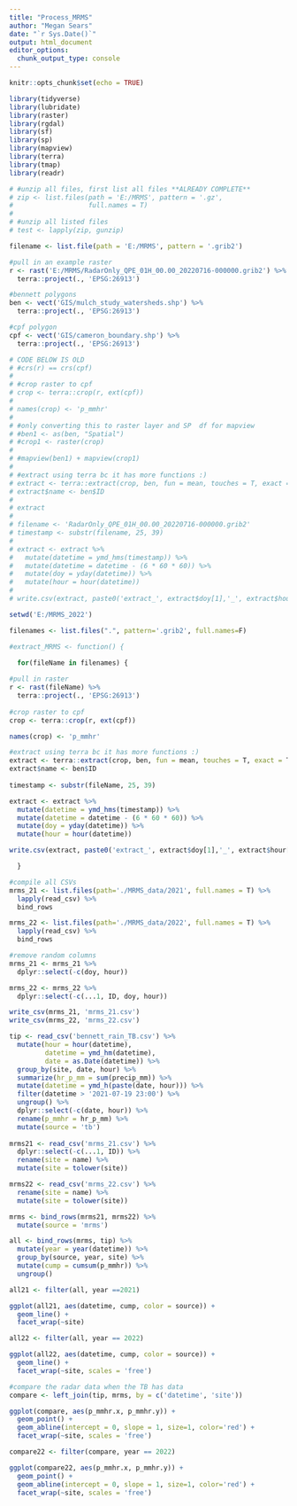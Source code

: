 ```yaml
---
title: "Process_MRMS"
author: "Megan Sears"
date: "`r Sys.Date()`"
output: html_document
editor_options: 
  chunk_output_type: console
---
```


```r
knitr::opts_chunk$set(echo = TRUE)

library(tidyverse)
library(lubridate)
library(raster)
library(rgdal)
library(sf)
library(sp)
library(mapview)
library(terra)
library(tmap)
library(readr)


```

```r
# #unzip all files, first list all files **ALREADY COMPLETE**
# zip <- list.files(path = 'E:/MRMS', pattern = '.gz',
#                   full.names = T)
# 
# #unzip all listed files
# test <- lapply(zip, gunzip)

filename <- list.file(path = 'E:/MRMS', pattern = '.grib2')

#pull in an example raster
r <- rast('E:/MRMS/RadarOnly_QPE_01H_00.00_20220716-000000.grib2') %>%
  terra::project(., 'EPSG:26913')

#bennett polygons
ben <- vect('GIS/mulch_study_watersheds.shp') %>%
  terra::project(., 'EPSG:26913')

#cpf polygon
cpf <- vect('GIS/cameron_boundary.shp') %>%
  terra::project(., 'EPSG:26913')

# CODE BELOW IS OLD
# #crs(r) == crs(cpf)
# 
# #crop raster to cpf
# crop <- terra::crop(r, ext(cpf))
# 
# names(crop) <- 'p_mmhr'
# 
# #only converting this to raster layer and SP  df for mapview
# #ben1 <- as(ben, "Spatial")
# #crop1 <- raster(crop)
# 
# #mapview(ben1) + mapview(crop1) 
# 
# #extract using terra bc it has more functions :)
# extract <- terra::extract(crop, ben, fun = mean, touches = T, exact = T)
# extract$name <- ben$ID
# 
# extract
# 
# filename <- 'RadarOnly_QPE_01H_00.00_20220716-000000.grib2'
# timestamp <- substr(filename, 25, 39)
# 
# extract <- extract %>%
#   mutate(datetime = ymd_hms(timestamp)) %>%
#   mutate(datetime = datetime - (6 * 60 * 60)) %>%
#   mutate(doy = yday(datetime)) %>%
#   mutate(hour = hour(datetime))
# 
# write.csv(extract, paste0('extract_', extract$doy[1],'_', extract$hour[1],'.csv'))

```



```r
setwd('E:/MRMS_2022')

filenames <- list.files(".", pattern='.grib2', full.names=F)

#extract_MRMS <- function() {
  
  for(fileName in filenames) {

#pull in raster
r <- rast(fileName) %>%
  terra::project(., 'EPSG:26913')
   
#crop raster to cpf
crop <- terra::crop(r, ext(cpf))

names(crop) <- 'p_mmhr'    

#extract using terra bc it has more functions :)
extract <- terra::extract(crop, ben, fun = mean, touches = T, exact = T)
extract$name <- ben$ID
    
timestamp <- substr(fileName, 25, 39)

extract <- extract %>%
  mutate(datetime = ymd_hms(timestamp)) %>%
  mutate(datetime = datetime - (6 * 60 * 60)) %>%
  mutate(doy = yday(datetime)) %>%
  mutate(hour = hour(datetime))

write.csv(extract, paste0('extract_', extract$doy[1],'_', extract$hour[1],'.csv'))

  }

```

```r

#compile all CSVs
mrms_21 <- list.files(path='./MRMS_data/2021', full.names = T) %>% 
  lapply(read_csv) %>% 
  bind_rows 

mrms_22 <- list.files(path='./MRMS_data/2022', full.names = T) %>% 
  lapply(read_csv) %>% 
  bind_rows 

#remove random columns
mrms_21 <- mrms_21 %>%
  dplyr::select(-c(doy, hour))

mrms_22 <- mrms_22 %>%
  dplyr::select(-c(...1, ID, doy, hour))

write_csv(mrms_21, 'mrms_21.csv')
write_csv(mrms_22, 'mrms_22.csv')

```

```r

tip <- read_csv('bennett_rain_TB.csv') %>% 
  mutate(hour = hour(datetime),
         datetime = ymd_hm(datetime),
         date = as.Date(datetime)) %>%
  group_by(site, date, hour) %>%
  summarize(hr_p_mm = sum(precip_mm)) %>%
  mutate(datetime = ymd_h(paste(date, hour))) %>%
  filter(datetime > '2021-07-19 23:00') %>%
  ungroup() %>%
  dplyr::select(-c(date, hour)) %>%
  rename(p_mmhr = hr_p_mm) %>%
  mutate(source = 'tb')
  
mrms21 <- read_csv('mrms_21.csv') %>%
  dplyr::select(-c(...1, ID)) %>%
  rename(site = name) %>%
  mutate(site = tolower(site))

mrms22 <- read_csv('mrms_22.csv') %>%
  rename(site = name) %>%
  mutate(site = tolower(site))

mrms <- bind_rows(mrms21, mrms22) %>%
  mutate(source = 'mrms')

all <- bind_rows(mrms, tip) %>%
  mutate(year = year(datetime)) %>%
  group_by(source, year, site) %>%
  mutate(cump = cumsum(p_mmhr)) %>%
  ungroup()

all21 <- filter(all, year ==2021)

ggplot(all21, aes(datetime, cump, color = source)) + 
  geom_line() +
  facet_wrap(~site) 

all22 <- filter(all, year == 2022)

ggplot(all22, aes(datetime, cump, color = source)) + 
  geom_line() +
  facet_wrap(~site, scales = 'free') 


```

```r
#compare the radar data when the TB has data
compare <- left_join(tip, mrms, by = c('datetime', 'site')) 

ggplot(compare, aes(p_mmhr.x, p_mmhr.y)) + 
  geom_point() +
  geom_abline(intercept = 0, slope = 1, size=1, color='red') +
  facet_wrap(~site, scales = 'free') 

compare22 <- filter(compare, year == 2022)

ggplot(compare22, aes(p_mmhr.x, p_mmhr.y)) + 
  geom_point() +
  geom_abline(intercept = 0, slope = 1, size=1, color='red') +
  facet_wrap(~site, scales = 'free') 


```

